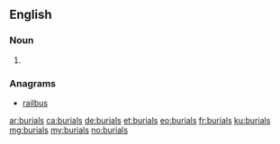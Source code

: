 ==English==

===Noun===
{{head|en|plural}}

# {{plural of|burial|lang=en}}

===Anagrams===
* [[railbus#English|railbus]]

[[ar:burials]]
[[ca:burials]]
[[de:burials]]
[[et:burials]]
[[eo:burials]]
[[fr:burials]]
[[ku:burials]]
[[mg:burials]]
[[my:burials]]
[[no:burials]]